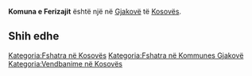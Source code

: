 {{Fshat në 
 | Emri                = Komuna e Ferizajit
 | EmriAlt                = 
 | NAME_SHORT_FORM=      Ferizaj
 | NAME_GENERIC=      Komuna
 | NAME_SORT_NAME_RO=      KOMUNAEFERIZAJIT
 | FULL_NAME_RO = Komuna e Ferizajit
 | FULL_NAME_ND_RO=Komuna e Ferizajit
 | SORT_NAME_RG=FERIZAJIT KOMUNAE
 | FULL_NAME_RG=Ferizajit, Komuna e
 | FULL_NAME_ND_RG=Ferizajit, Komuna e
 | SRP_NAME_SHORT_FORM=      
 | SRP_NAME_GENERIC=      
 | SRP_NAME_SORT_NAME_RO=      
 | SRP_FULL_NAME_RO = 
 | SRP_FULL_NAME_ND_RO=
 | SRP_SORT_NAME_RG=
 | SRP_FULL_NAME_RG=
 | SRP_FULL_NAME_ND_RG=
 | Emri (Rasa dhanore) = 
 | Figura              = 
 | Shteti              = Kosovo
 | Komuna              = Gjakovë
 | Kodi postar         = 
 | Sipërfaqja          = 

 | Popullsia           = 

 | Regj. i popullsisë  = 
 | Dend. e popullsisë  = 
 | Faqja zyrtare       = 
 <!--- Koordinatat ----> 
 | Gjerësia            = 42.366667
 | Gjatësia            = 21.133333
 | Lartësia            = 
}}
'''Komuna e Ferizajit''' është një [[]] në [[Gjakovë]] të [[Kosovës]].

<!-- == Gjeografia == -->
<!-- == Historia == -->
<!-- == Demografia == -->
== Shih edhe ==
{{Komuna Gjakovë}}
{{Kosovo-Administrata-Cung}}

[[Kategoria:Fshatra në Kosovës]]
[[Kategoria:Fshatra në Kommunes Gjakovë]]
[[Kategoria:Vendbanime në Kosovës]]